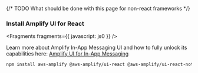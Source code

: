 {/* TODO What should be done with this page for non-react frameworks */}

### Install Amplify UI for React


<Fragments fragments={{ javascript: js0 }} />

<Callout>

Learn more about Amplify In-App Messaging UI and how to fully unlock its capabilities here: [Amplify UI for In-App Messaging](https://ui.docs.amplify.aws/react/connected-components/in-app-messaging)

</Callout>

```bash
npm install aws-amplify @aws-amplify/ui-react @aws-amplify/ui-react-notifications
```
